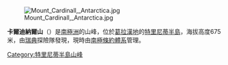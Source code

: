 [[Image:Mount_Cardinall,_Antarctica.jpg|thumb]]

'''卡爾迪納爾山'''（{{lang-en|Mount Cardinall}}）是[[南極洲|南極洲]]的山峰，位於[[葛拉漢地|葛拉漢地]]的[[特里尼蒂半島|特里尼蒂半島]]，海拔高度675米，由[[瑞典|瑞典]]探險隊發現，現時由[[南極條約體系|南極條約體系]]管理。

{{coord|63|27|S|57|10|W|source:GNIS|display=title}}

{{DEFAULTSORT:Mount Cardinall}}
[[Category:特里尼蒂半島山峰|Category:特里尼蒂半島山峰]]


{{TrinityPeninsula-geo-stub}}